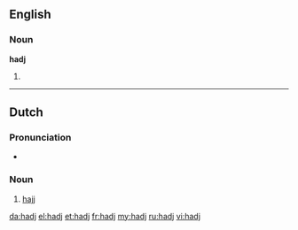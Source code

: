 ==English==

===Noun===
'''hadj'''

# {{alternative spelling of|hajj}}

----

==Dutch==

===Pronunciation===
* {{IPA|/hɑtʃ/|lang=nl}}

===Noun===
{{nl-noun|m|-|-}}

# {{Islam|lang=nl}} [[hajj]]

[[da:hadj]]
[[el:hadj]]
[[et:hadj]]
[[fr:hadj]]
[[my:hadj]]
[[ru:hadj]]
[[vi:hadj]]